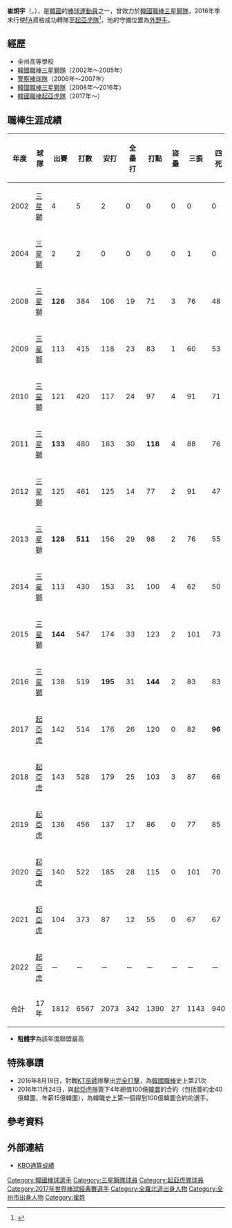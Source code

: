 {{Infobox KBO player|
|name=崔炯宇|
|image=|
|width=300|
|position=外野手|
|team=起亞虎|
|number=34|
|bats=左|
|throws=右|
|birthdate={{birth_date_and_age|1983|12|16|mf=y}}|
|birthplace={{KOR}}[[全羅北道|全羅北道]][[全州市|全州市]]|
|debutdate=10月14日
|debutyear=2002年
|debutteam=三星獅
|statyear=2021年球季
|stat1label=打擊率
|stat1value=0.316
|stat2label=全壘打
|stat2value=342
|stat3label=打點
|stat3value=1390
|stat4label=盜壘
|stat4value=27
|teams=<nowiki></nowiki> 
* [[三星獅|三星獅]]（2002年－2016年）
* [[警察棒球隊|警察棒球隊]]（2006年－2007年）
* [[起亞虎|起亞虎]]（2017年－）
|highlights=<nowiki></nowiki>
*[[韓國職棒|韓國職棒]][[新人王|新人王]]：2008
*[[韓國職棒|韓國職棒]][[全壘打王|全壘打王]]：2011
*[[韓國職棒|韓國職棒]][[打點王|打點王]]：2011、2016
*[[韓國職棒|韓國職棒]][[打擊王|打擊王]]：2016、2020
*[[韓國職棒|韓國職棒]][[安打王|安打王]]：2016
*[[韓國職棒|韓國職棒]][[外野手|外野手]]金手套：2011、2013、2014、2016、2017
*[[韓國職棒|韓國職棒]][[指定打擊|指定打擊]]金手套：2020
}}

'''崔炯宇'''（{{lang-ko|'''최형우'''}}，{{bd|1983年|12月16日|catIdx=Choi Hyoung Woo}}），是[[韓國|韓國]]的[[棒球|棒球]][[運動員|運動員]]之一，曾效力於[[韓國職棒|韓國職棒]][[三星獅隊|三星獅隊]]，2016年季末行使[[自由球員|FA]]資格成功轉隊至[[起亞虎隊|起亞虎隊]]<ref>{{cite news|url=https://sports.ltn.com.tw/news/breakingnews/1897273|title=韓職》韓打擊「三冠王」 4年百億韓圜高薪投身起亞虎|publisher=[[自由時報|自由時報]]|date=2016年11月24日|accessdate=2022年1月14日|archive-date=2022年1月14日|archive-url=https://web.archive.org/web/20220114081438/https://sports.ltn.com.tw/news/breakingnews/1897273}}</ref>，他的守備位置為[[外野手|外野手]]。

==經歷==
*全州高等學校
*[[韓國職棒|韓國職棒]][[三星獅隊|三星獅隊]]（2002年～2005年）
*[[警察棒球隊|警察棒球隊]]（2006年～2007年）
*[[韓國職棒|韓國職棒]][[三星獅隊|三星獅隊]]（2008年～2016年）
*[[韓國職棒|韓國職棒]][[起亞虎隊|起亞虎隊]]（2017年～）

==職棒生涯成績==
{| class="wikitable" width="1000px"
|- align="center" 
!年度!!球隊!!出賽!!打數!!安打!!全壘打!!打點!!盜壘!!三振!!四死!!壘打數!!雙殺打!!打擊率!!上壘率!!長打率!!OPS
|- align="center"
|2002||[[三星獅|三星獅]]||4||5||2||0||0||0||0||0||4||0||0.400||0.400||0.800||1.200
|- align="center"
|2004||[[三星獅|三星獅]]||2||2||0||0||0||0||1||0||0||0||0.000||0.000||0.000||0.000
|- align="center"
|2008||[[三星獅|三星獅]]||'''126'''||384||106||19||71||3||76||48||187||9||0.276||0.364||0.487||0.851
|- align="center"
|2009||[[三星獅|三星獅]]||113||415||118||23||83||1||60||53||121||12||0.284||0.375||0.508||0.883
|- align="center"
|2010||[[三星獅|三星獅]]||121||420||117||24||97||4||91||71||220||13||0.279||0.389||0.524||0.913
|- align="center"
|2011||[[三星獅|三星獅]]||'''133'''||480||163||30||'''118'''||4||88||76||'''296'''||8||0.340||0.427||'''0.617'''||'''1.044'''
|- align="center"
|2012||[[三星獅|三星獅]]||125||461||125||14||77||2||91||47||196||'''20'''||0.271||0.348||0.425||0.774
|- align="center"
|2013||[[三星獅|三星獅]]||'''128'''||'''511'''||156||29||98||2||76||55||'''271'''||5||0.305||0.367||0.530||0.897
|- align="center"
|2014||[[三星獅|三星獅]]||113||430||153||31||100||4||62||50||279||11||0.356||0.426||0.649||1.075
|- align="center"
|2015||[[三星獅|三星獅]]||'''144'''||547||174||33||123||2||101||73||308||13||0.318||0.402||0.563||0.965
|- align="center"
|2016||[[三星獅|三星獅]]||138||519||'''195'''||31||'''144'''||2||83||83||338||12||'''0.376'''||0.464||0.651||'''1.116'''
|- align="center"
|2017||[[起亞虎|起亞虎]]||142||514||176||26||120||0||82||'''96'''||296||15||0.342||'''0.450'''||0.576||1.026
|- align="center"
|2018||[[起亞虎|起亞虎]]||143||528||179||25||103||3||87||66||290||17||0.339||0.414||0.549||0.963
|- align="center"
|2019||[[起亞虎|起亞虎]]||136||456||137||17||86||0||77||85||221||13||0.330||0.413||0.485||0.897
|- align="center"
|2020||[[起亞虎|起亞虎]]||140||522||185||28||115||0||101||70||308||9||'''0.354'''||0.433||0.590||1.023 
|- align="center"
|2021||[[起亞虎|起亞虎]]||104||373||87||12||55||0||67||67||140||9||0.233||0.354||0.375||0.730
|- align="center"
|2022||[[起亞虎|起亞虎]]||－||－||－||－||－||－||－||－||－||－||－||－||－||－
|- style="background:#c70125;color:#FFFFFF" align="center" 
|合計||17年||1812||6567||2073||342||1390||27||1143||940||3565||166||0.316||0.405||0.543||0.947
|}

*'''粗體字'''為該年度聯盟最高

==特殊事蹟==
*2016年8月18日，對戰[[KT巫師|KT巫師]]隊擊出[[完全打擊|完全打擊]]，為[[韓國職棒|韓國職棒]]史上第21次
*2016年11月24日，與[[起亞虎隊|起亞虎隊]]簽下4年總值100億[[韓圜|韓圜]]的合約（包括簽約金40億韓圜、年薪15億韓圜），為韓職史上第一個得到100億韓圜合約的選手。

==參考資料==
{{Reflist}}

==外部連結==
{{台灣棒球維基館}}
* [https://www.koreabaseball.com/Record/Player/HitterDetail/Total.aspx?playerId=72443 KBO通算成績] {{Wayback|url=https://www.koreabaseball.com/Record/Player/HitterDetail/Total.aspx?playerId=72443 |date=20220114081302 }}{{ko}}
{{baseballstats |mlb= |espn= |br= |fangraphs= |cube= |brm=choi--000hyo }}
{{起亞虎隊球員名單}}
{{2017年世界棒球經典賽韓國成棒代表隊}}
{{DEFAULTSORT:Choi Hyoung Woo}}
[[Category:韓國棒球選手|Category:韓國棒球選手]]
[[Category:三星獅隊球員|Category:三星獅隊球員]]
[[Category:起亞虎隊球員|Category:起亞虎隊球員]]
[[Category:2017年世界棒球經典賽選手|Category:2017年世界棒球經典賽選手]]
[[Category:全羅北道出身人物|Category:全羅北道出身人物]]
[[Category:全州市出身人物|Category:全州市出身人物]]
[[Category:崔姓|Category:崔姓]]